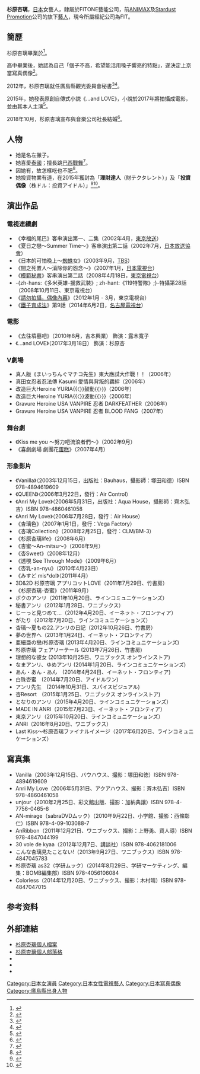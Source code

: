 {{藝人
| 姓名 = 杉原杏璃
| 類型 = 模特兒
| 圖片 =杉原杏璃.png
| 圖片簡介 = 杉原杏璃
| 英文名 = {{lang|en|Sugihara Anri}}
| 綽號 =
| 暱稱 = 
| 其他藝名 = 
| 出生地點 = {{JPN}}[[廣島縣|廣島縣]][[福山市|福山市]]
| 逝世日期 = 
| 教育程度 = 
| 宗教信仰 =
| 逝世地點 = 
| 國籍 = {{JPN}}
| 出生日期 = {{birth date and age|1982|6|12}}
| 職業 = [[演員|演員]]、[[寫真偶像|寫真偶像]]
| 活躍年代 = 2001年至今
| awards = 
| IMDb = 
}}
{{japanese|japanese=杉原 杏璃|kana=すぎはら あんり|romaji=Sugihara Anri}}

'''杉原杏璃'''{{BD|1982年|6月12日|catIdx=Sugihara Anri}}，[[日本|日本]]女藝人，隸屬於FITONE藝能公司，前[[ANIMAX|ANIMAX]]及[[Stardust_Promotion|Stardust Promotion]]公司的旗下[[藝人|藝人]]，現今所屬經紀公司為FIT。

== 簡歷 ==
杉原杏璃畢業於{{link-jp|廣島縣立福山葦陽高等學校|広島県立福山葦陽高等学校}}<ref>{{Cite web |url=http://fukuyamaiyo.jp/wp-content/themes/fukuyamaiyo/pdf/ashibi07.pdf#page=4 |title=クラスメイトレター 平成13年卒 杉原杏璃さん |work=あしび 2013年07号 |publisher=福山葦陽東京同窓会 |date= |accessdate=2016-09-24 |archive-date=2016-09-27 |archive-url=https://web.archive.org/web/20160927000957/http://fukuyamaiyo.jp/wp-content/themes/fukuyamaiyo/pdf/ashibi07.pdf#page=4 |dead-url=no }}</ref>。

高中畢業後，她認為自己「個子不高，希望能活用嗓子響亮的特點」，遂決定上京當寫真偶像<ref>{{Cite journal |author= |year=2013 |publisher=[[光文社|光文社]] |journal=[[FLASH_(写真週刊誌)|FLASH]] |issue=2013年3月19日号 |pages=60-61}}</ref>。

2012年，杉原杏璃就任廣島縣觀光委員會秘書<ref>{{Cite web |url=http://oc-h.jp/ |title=おしい!広島県 |access-date=2013-06-15 |archive-date=2021-01-15 |archive-url=https://web.archive.org/web/20210115034851/http://oc-h.jp/ |dead-url=no }}</ref><ref>{{Cite web |url= http://newslounge.net/archives/15209 |title= 有吉弘行 地元・広島県の“おしい！”委員長に！AKBあっちゃんにエール |publisher= News Lounge |date= 2012-03-27 |accessdate= 2015-05-04 |archive-date= 2020-11-29 |archive-url= https://web.archive.org/web/20201129095808/http://newslounge.net/archives/15209 |dead-url= no }}</ref>。

2015年，她發表原創自傳式小説《…and LOVE》，小說於2017年將拍攝成電影，並由其本人主演<ref name="sanspo20160605">{{Cite news |url= http://www.sanspo.com/geino/news/20160605/gra16060505060001-n1.html |title= 杉原杏璃、濡れ場相手をオーディション公募！処女小説の映画化決定 |newspaper= SANSPO.COM |publisher= 産経デジタル |date= 2016-06-05 |accessdate= 2016-06-05 |archive-date= 2019-05-07 |archive-url= https://web.archive.org/web/20190507131518/https://www.sanspo.com/geino/news/20160605/gra16060505060001-n1.html |dead-url= no }}</ref>。

2018年10月，杉原杏璃宣布與音樂公司社長結婚<ref>{{Cite web|title=杉原杏璃『ご報告があります』|url=https://ameblo.jp/sugihara-anri/entry-12414579965.html|accessdate=2020-10-10|work=杉原杏璃オフィシャルブログ「Chu！」Powered by Ameba|language=ja|archive-date=2020-11-18|archive-url=https://web.archive.org/web/20201118040455/https://ameblo.jp/sugihara-anri/entry-12414579965.html|dead-url=no}}</ref>。

== 人物 ==
* 她是名左撇子。
* 她喜愛[[泰國|泰國]]；擅長跳[[巴西戰舞|巴西戰舞]]<ref name="profile">{{Cite web|url=http://promotion.yahoo.co.jp/charger/gs/vol33/vol33.php |title=eワラント／中国バブル、指をくわえて見てるテはない |work=Webマガジン 月刊チャージャー2010年1月号 |accessdate=2010-01-03 |deadurl=yes |archiveurl=https://web.archive.org/web/20100112055338/http://promotion.yahoo.co.jp/charger/gs/vol33/vol33.php |archivedate=2010-01-12 }}</ref>。
* 因她有{{link-jp|胃下垂|胃下垂}}，故怎樣吃也不肥<ref name="ikasui">{{cite web|url=http://news.ameba.jp/entertainment/2009/11/50743.html |title=89cmGカップ杉原安璃 じゃがりこを箱で欲しがる |work=[[アメーバブログ|アメーバニュース]] |date=2009-11-23 |accessdate=2010-02-02 |deadurl=yes |archiveurl=https://web.archive.org/web/20100218130702/http://news.ameba.jp/entertainment/2009/11/50743.html |archivedate=2010-02-18 }}</ref>。
* 她投資物業有道，在2015年獲封為「'''理財達人'''（財テクタレント）」及「'''投資偶像'''（株ドル：投資アイドル）」<ref>{{Cite news |url=http://banbanbangohan.com/archives/293 |title=杉原杏璃が儲けた株の銘柄を調査！気になる財テクや投資法を公開！ |work=107キロ会社員の満腹日記 |publisher=107キロ会社員の満腹日記 |date=2016-06-14 |accessdate=2016-12-19 |archive-url=https://web.archive.org/web/20161030002054/http://banbanbangohan.com/archives/293 |archive-date=2016-10-30 |dead-url=yes }}</ref><ref>{{Cite news |url=https://hbol.jp/17368 |title=株ドル・杉原杏璃がイチ押し優待株を紹介 |work=ハーバービジネスオンライン |publisher=ハーバービジネスオンライン |date=2015-02-08 |accessdate=2016-12-19 |archive-date=2020-11-18 |archive-url=https://web.archive.org/web/20201118040538/https://hbol.jp/17368 |dead-url=no }}</ref>。

== 演出作品 ==
=== 電視連續劇 ===
* 《幸福的尾巴》客串演出第一、二集（2002年4月，[[東京放送|東京放送]]）
* 《夏日之戀〜Summer Time〜》客串演出第二話（2002年7月，[[日本放送協會|日本放送協會]]）
* 《日本的可怕晚上〜[[蜘蛛|蜘蛛]]女》（2003年9月，[[TBS|TBS]]）
* 《闇之死置人〜消除你的怨念〜》（2007年1月，[[日本電視台|日本電視台]]）
* 《[[模範秘書|模範秘書]]》客串演出第二話（2008年4月18日，[[東京電視台|東京電視台]]）
* -{zh-hans:《多米英雄-援救武裝》; zh-hant:《119特警隊》;}-特攝第28話 （2008年10月11日、東京電視台）
* 《[[撮らないで下さい!!グラビアアイドル裏物語|請勿拍攝，偶像內幕]]》（2012年1月 - 3月，東京電視台）
* 《[[鉄子の育て方|鐵子育成法]]》第9話（2014年6月2日，[[名古屋電視台|名古屋電視台]]）

=== 電影 ===
* 《去往墳墓吧》（2010年8月，吉本興業） 飾演：露木寬子
* 《…and LOVE》（2017年3月18日）  飾演：杉原杏

=== V劇場 ===
* 真人版《まいっちんぐマチコ先生》東大應試大作戰！！（2006年）
* 真田女忍者忍法傳 Kasumi 愛情與背叛的羈絆（2006年）
* 改造巨大Heroine YURIA{{〈}}鼓動{{〉}}（2006年）
* 改造巨大Heroine YURIA{{〈}}波動{{〉}}（2006年）
* Gravure Heroine USA VANPIRE 忍者 DARKFEATHER（2006年）
* Gravure Heroine USA VANPIRE 忍者 BLOOD FANG（2007年）

=== 舞台劇 ===
* 《Kiss me you 〜努力吧流浪者們～》（2002年9月）
* 《喜劇劇場 劇團花[[蛋糕|蛋糕]]》（2007年4月）

=== 形象影片 ===
* 《Vanilla》（2003年12月15日，出版社：Bauhaus，攝影師：塚田和德）ISBN 978-4894619609
* 《QUEEN》（2006年3月22日，發行：Air Control）
* 《Anri My Love》（2006年5月31日，出版社：Aqua House，攝影師：齊木弘吉）ISBN 978-4860461058
* 《Anri My Love》（2006年7月28日，發行：Air House）
* 《杏璃色》（2007年1月1日，發行：Vega Factory）
* 《杏璃Collection》（2008年2月25日，發行：CLM/BM-3）
* 《杉原杏璃life》（2008年6月）
* 《杏蜜～An-mitsu～》（2008年9月）
* 《杏Sweet》（2008年12月）
* 《透覗 See Through Mode》（2009年6月）
* 《杏乳-an-nyu》（2010年4月23日）
* 《みすど mis*dol》（2011年4月）
* 3D&2D 杉原杏璃 アプリコットLOVE（2011年7月29日、竹書房）
* 《杉原杏璃-杏蜜》（2011年9月）
* ボクのアンリ（2011年10月20日、ラインコミュニケーションズ）
* 秘書アンリ（2012年1月28日、ワニブックス）
* じーっと見つめて…（2012年4月20日、イーネット・フロンティア）
* がたり（2012年7月20日、ラインコミュニケーションズ）
* 杏璃〜夏もの22.アンリの日記（2012年10月26日、竹書房）
* 夢の世界へ（2013年1月24日、イーネット・フロンティア）
* 亜細亜の戀/杉原杏璃 (2013年4月20日、ラインコミュニケーションズ)
* 杉原杏璃 フェアリーテール (2013年7月26日、竹書房)
* 理想的な彼女 (2013年10月25日、ワニブックス オンラインストア)
* なまアンリ、ゆめアンリ (2014年1月20日、ラインコミュニケーションズ)
* あん・あん・あん　(2014年4月24日、イーネット・フロンティア)
* 白珠杏蜜　(2014年7月20日、アイドルワン)
* アンリ先生　(2014年10月31日、スパイスビジュアル)
* 杏Resort　(2015年1月25日、ワニブックス オンラインストア)
* となりのアンリ（2015年4月20日、ラインコミュニケーションズ）
* MADE IN ANRI（2015年7月23日、イーネット・フロンティア）
* 東京アンリ（2015年10月20日、ラインコミュニケーションズ）
* ANRI（2016年8月20日、ワニブックス）
* Last Kiss～杉原杏璃ファイナルイメージ（2017年6月20日、ラインコミュニケーションズ）

== 寫真集 ==
* Vanilla（2003年12月15日、バウハウス、撮影：塚田和徳）ISBN 978-4894619609
* Anri My Love（2006年5月31日、アクアハウス、撮影：斉木弘吉）ISBN 978-4860461058
* unjour（2010年2月25日、彩文館出版、撮影：加納典譲）ISBN 978-4-7756-0465-6
* AN-mirage（sabraDVDムック）（2010年9月22日、小学館、撮影：西條彰仁）ISBN 978-4-09-103088-7
* AnRibbon（2011年12月21日、ワニブックス、撮影：上野勇、資人導）ISBN 978-4847044199
* 30 vole de kyaa（2012年12月7日、講談社）ISBN 978-4062181006
* こんな杏璃見たことない!（2013年9月27日、ワニブックス）ISBN 978-4847045783
* 杉原杏璃 as32（学研ムック）（2014年8月29日、学研マーケティング、編集：BOMB編集部）ISBN 978-4056106084
* Colorless（2014年12月20日、ワニブックス、撮影：木村晴）ISBN 978-4847047015

== 参考资料 ==
{{Reflist}}

== 外部連結 ==
{{Commonscat|Anri Sugihara}}
* [https://web.archive.org/web/20101028233656/http://fit-fan.co.jp/artists/sugihara_a/ 杉原杏璃個人檔案]
* [http://ameblo.jp/sugihara-anri 杉原杏璃個人部落格] {{Wayback|url=http://ameblo.jp/sugihara-anri |date=20201208075812 }}
* {{instagram|anri.sugihara.anri}}
* {{twitter|anri0612anr}}
* {{weibo|anriofficial}}

{{DEFAULTSORT:Sugihara Anri}}
[[Category:日本女演員|Category:日本女演員]]
[[Category:日本女性電視藝人|Category:日本女性電視藝人]]
[[Category:日本寫真偶像|Category:日本寫真偶像]]
[[Category:廣島縣出身人物|Category:廣島縣出身人物]]